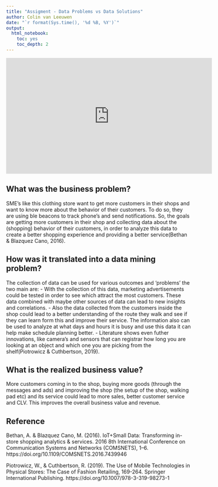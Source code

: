 ```yaml
---
title: "Assigment - Data Problems vs Data Solutions"
author: Colin van Leeuwen
date: "`r format(Sys.time(), '%d %B, %Y')`"
output:
  html_notebook:
    toc: yes
    toc_depth: 2
---
```


<iframe width="560" height="315" src="https://www.youtube.com/embed/4_GTAK4QjXo" title="YouTube video player" frameborder="0" allow="accelerometer; autoplay; clipboard-write; encrypted-media; gyroscope; picture-in-picture" allowfullscreen data-external="1"></iframe>


## What was the business problem?

SME's like this clothing store want to get more customers in their shops and want to know more about the behavior of their customers. To do so, they are using ble beacons to track phone's and send notifications. So, the goals are getting more customers in their shop and collecting data about the (shopping) behavior of their customers, in order to analyze this data to create a better shopping experience and providing a better service(Bethan & Blazquez Cano, 2016). 

## How was it translated into a data mining problem?

The collection of data can be used for various outcomes and 'problems' the two main are:
- With the collection of this data, marketing advertisements could be tested in order to see which attract the most customers. These data combined with maybe other sources of data can lead to new insights and correlations.
- Also the data collected from the customers inside the shop could lead to a better understanding of the route they walk and see if they can learn form this and improve their service. The information also can be used to analyze at what days and hours it is busy and use this data it can help make schedule planning better.
- Literature shows even futher innovations, like camera's and sensors that can registrar how long you are looking at an object and which one you are picking from the shelf(Piotrowicz & Cuthbertson, 2019).

## What is the realized business value?

More customers coming in to the shop, buying more goods (through the messages and ads) and improving the shop (the setup of the shop, walking pad etc) and its service could lead to more sales, better customer service and CLV. This improves the overall business value and revenue. 

## Reference

Bethan, A. & Blazquez Cano, M. (2016). IoT+Small Data: Transforming in-store shopping analytics & services. 2016 8th International Conference on Communication Systems and Networks (COMSNETS), 1–6. https://doi.org/10.1109/COMSNETS.2016.7439946

Piotrowicz, W., & Cuthbertson, R. (2019). The Use of Mobile Technologies in Physical Stores: The Case of Fashion Retailing, 169-264. Springer International Publishing. https://doi.org/10.1007/978-3-319-98273-1
